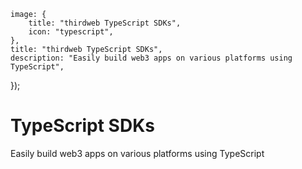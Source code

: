 
	image: {
		title: "thirdweb TypeScript SDKs",
		icon: "typescript",
	},
	title: "thirdweb TypeScript SDKs",
	description: "Easily build web3 apps on various platforms using TypeScript",
});

# TypeScript SDKs

Easily build web3 apps on various platforms using TypeScript

<Grid>

<ArticleIconCard
	title="TypeScript SDK"
	icon={TypeScriptIcon}
	href="/typescript/latest"
/>

<ArticleIconCard title="React SDK" icon={ReactIcon} href="/react/latest" />

<ArticleIconCard
	title="React Native SDK"
	icon={ReactIcon}
	href="/react-native/latest"
/>

<ArticleIconCard
	title="Wallet SDK"
	icon={TypeScriptIcon}
	href="/wallet-sdk/latest"
/>

<ArticleIconCard
	title="Storage SDK"
	icon={TypeScriptIcon}
	href="/storage-sdk/latest"
/>

</Grid>

<div className="h-8" />

<Stack>

<ArticleIconCard
	title="Try Unified SDK (Beta)"
	icon={FlaskConicalIcon}
	href="/typescript/v5"
	description="We are currently working on a new Unified TypeScript SDK. Try it out and give us feedback!"
/>

</Stack>
